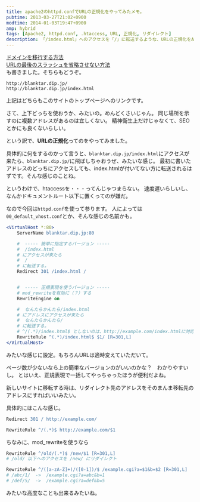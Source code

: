 ```yaml
---
title: apache2のhttpd.confでURLの正規化をやってみたメモ。
pubtime: 2013-03-27T21:02+0900
modtime: 2014-01-03T19:47+0900
amp: hybrid
tags: [Apache2, httpd.conf, .htaccess, URL, 正規化, リダイレクト]
description: 「/index.html」へのアクセスを「/」に転送するような、URLの正規化をApache2で行なう方法です。
---
```


<PS date="2014-01-03T19:47+0900">

[ドメインを移行する方法](/blog/2013/12/apache-domain-change)<br />
[URLの最後のスラッシュを省略させない方法](/blog/2014/01/apache-path-last-slash)<br />
も書きました。そちらもどうぞ。

</PS>

`http://blanktar.dip.jp/`<br />
`http://blanktar.dip.jp/index.html`

上記はどちらもこのサイトのトップページへのリンクです。

さて、上下どっちを使おうか、みたいの。めんどくさいじゃん。
同じ場所を示すのに複数アドレスがあるのは宜しくない。
精神衛生上だけじゃなくて、SEOとかにも良くないらしい。

という訳で、**URLの正規化**ってのをやってみました。

具体的に何をするのかって言うと、`blanktar.dip.jp/index.html`にアクセスが来たら、`blanktar.dip.jp/`に飛ばしちゃおうぜ、みたいな感じ。
最初に書いたアドレスのどっちにアクセスしても、index.htmlが付いてない方に転送されるはずです。そんな感じのことね。

というわけで、htaccessを・・・ってんじゃつまらない。
速度遅いらしいし、なんかドキュメントルート以下に置くってのが嫌だ。

なので今回は`httpd.conf`を使って参ります。
人によっては`00_default_vhost.conf`とか、そんな感じの名前かも。

``` apache
<VirtualHost *:80>
    ServerName blanktar.dip.jp:80

    #  ----- 簡単に指定するバージョン -----
    #  /index.html
    # にアクセスが来たら
    #  /
    # に転送する。
    Redirect 301 /index.html /


    #  ----- 正規表現を使うバージョン -----
    # mod_rewriteを有効に（？）する
    RewriteEngine on

    #  なんたらかんたら/index.html
    # にアドレスにアクセスが来たら
    #  なんたらかんたら/
    # に転送する。
    # ^/(.*)/index.html$ としないのは、http://example.com/index.htmlに対応するため。
    RewriteRule ^(.*)/index.html$ $1/ [R=301,L]
</VirtualHost>
```
みたいな感じに設定。もちろんURLは適時変えていただいて。

ページ数が少ないなら上の簡単なバージョンのがいいのかな？　わかりやすいし。
とはいえ、正規表現で一括してやっちゃったほうが便利だよね。

新しいサイトに移転する時は、リダイレクト先のアドレスをそのまんま移転先のアドレスにすればいいみたい。

具体的にはこんな感じ。
``` apache
Redirect 301 / http://example.com/

RewriteRule ^/(.*)$ http://example.com/$1
```

ちなみに、mod_rewriteを使うなら
``` apache
RewriteRule ^/old/(.*)$ /new/$1 [R=301,L]
# /old/ 以下へのアクセスを /new/ にリダイレクト

RewriteRule ^/([a-zA-Z]+)/([0-1])/$ /example.cgi?a=$1&b=$2 [R=301,L]
# /abc/1/  ->  /example.cgi?a=abc&b=1
# /def/5/  ->  /example.cgi?a=def&b=5
```
みたいな高度なことも出来るみたいね。
